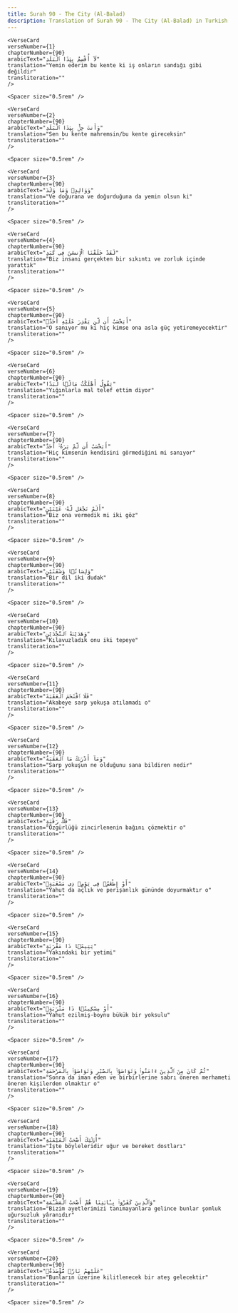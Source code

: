 ```yaml
---
title: Surah 90 - The City (Al-Balad)  
description: Translation of Surah 90 - The City (Al-Balad) in Turkish
---
```







    <VerseCard 
    verseNumber={1}
    chapterNumber={90}
    arabicText="لَآ أُقْسِمُ بِهَٰذَا ٱلْبَلَدِ"
    translation="Yemin ederim bu kente ki iş onların sandığı gibi değildir"
    transliteration=""
    />

    <Spacer size="0.5rem" />
                
    <VerseCard 
    verseNumber={2}
    chapterNumber={90}
    arabicText="وَأَنتَ حِلٌّۢ بِهَٰذَا ٱلْبَلَدِ"
    translation="Sen bu kente mahremsin/bu kente gireceksin"
    transliteration=""
    />

    <Spacer size="0.5rem" />
                
    <VerseCard 
    verseNumber={3}
    chapterNumber={90}
    arabicText="وَوَالِدٍۢ وَمَا وَلَدَ"
    translation="Ve doğurana ve doğurduğuna da yemin olsun ki"
    transliteration=""
    />

    <Spacer size="0.5rem" />
                
    <VerseCard 
    verseNumber={4}
    chapterNumber={90}
    arabicText="لَقَدْ خَلَقْنَا ٱلْإِنسَٰنَ فِى كَبَدٍ"
    translation="Biz insanı gerçekten bir sıkıntı ve zorluk içinde yarattık"
    transliteration=""
    />

    <Spacer size="0.5rem" />
                
    <VerseCard 
    verseNumber={5}
    chapterNumber={90}
    arabicText="أَيَحْسَبُ أَن لَّن يَقْدِرَ عَلَيْهِ أَحَدٌۭ"
    translation="O sanıyor mu ki hiç kimse ona asla güç yetiremeyecektir"
    transliteration=""
    />

    <Spacer size="0.5rem" />
                
    <VerseCard 
    verseNumber={6}
    chapterNumber={90}
    arabicText="يَقُولُ أَهْلَكْتُ مَالًۭا لُّبَدًا"
    translation="Yığınlarla mal telef ettim diyor"
    transliteration=""
    />

    <Spacer size="0.5rem" />
                
    <VerseCard 
    verseNumber={7}
    chapterNumber={90}
    arabicText="أَيَحْسَبُ أَن لَّمْ يَرَهُۥٓ أَحَدٌ"
    translation="Hiç kimsenin kendisini görmediğini mi sanıyor"
    transliteration=""
    />

    <Spacer size="0.5rem" />
                
    <VerseCard 
    verseNumber={8}
    chapterNumber={90}
    arabicText="أَلَمْ نَجْعَل لَّهُۥ عَيْنَيْنِ"
    translation="Biz ona vermedik mi iki göz"
    transliteration=""
    />

    <Spacer size="0.5rem" />
                
    <VerseCard 
    verseNumber={9}
    chapterNumber={90}
    arabicText="وَلِسَانًۭا وَشَفَتَيْنِ"
    translation="Bir dil iki dudak"
    transliteration=""
    />

    <Spacer size="0.5rem" />
                
    <VerseCard 
    verseNumber={10}
    chapterNumber={90}
    arabicText="وَهَدَيْنَٰهُ ٱلنَّجْدَيْنِ"
    translation="Kılavuzladık onu iki tepeye"
    transliteration=""
    />

    <Spacer size="0.5rem" />
                
    <VerseCard 
    verseNumber={11}
    chapterNumber={90}
    arabicText="فَلَا ٱقْتَحَمَ ٱلْعَقَبَةَ"
    translation="Akabeye sarp yokuşa atılamadı o"
    transliteration=""
    />

    <Spacer size="0.5rem" />
                
    <VerseCard 
    verseNumber={12}
    chapterNumber={90}
    arabicText="وَمَآ أَدْرَىٰكَ مَا ٱلْعَقَبَةُ"
    translation="Sarp yokuşun ne olduğunu sana bildiren nedir"
    transliteration=""
    />

    <Spacer size="0.5rem" />
                
    <VerseCard 
    verseNumber={13}
    chapterNumber={90}
    arabicText="فَكُّ رَقَبَةٍ"
    translation="Özgürlüğü zincirlenenin bağını çözmektir o"
    transliteration=""
    />

    <Spacer size="0.5rem" />
                
    <VerseCard 
    verseNumber={14}
    chapterNumber={90}
    arabicText="أَوْ إِطْعَٰمٌۭ فِى يَوْمٍۢ ذِى مَسْغَبَةٍۢ"
    translation="Yahut da açlık ve perişanlık gününde doyurmaktır o"
    transliteration=""
    />

    <Spacer size="0.5rem" />
                
    <VerseCard 
    verseNumber={15}
    chapterNumber={90}
    arabicText="يَتِيمًۭا ذَا مَقْرَبَةٍ"
    translation="Yakındaki bir yetimi"
    transliteration=""
    />

    <Spacer size="0.5rem" />
                
    <VerseCard 
    verseNumber={16}
    chapterNumber={90}
    arabicText="أَوْ مِسْكِينًۭا ذَا مَتْرَبَةٍۢ"
    translation="Yahut ezilmiş-boynu bükük bir yoksulu"
    transliteration=""
    />

    <Spacer size="0.5rem" />
                
    <VerseCard 
    verseNumber={17}
    chapterNumber={90}
    arabicText="ثُمَّ كَانَ مِنَ ٱلَّذِينَ ءَامَنُوا۟ وَتَوَاصَوْا۟ بِٱلصَّبْرِ وَتَوَاصَوْا۟ بِٱلْمَرْحَمَةِ"
    translation="Sonra da iman eden ve birbirlerine sabrı öneren merhameti öneren kişilerden olmaktır o"
    transliteration=""
    />

    <Spacer size="0.5rem" />
                
    <VerseCard 
    verseNumber={18}
    chapterNumber={90}
    arabicText="أُو۟لَٰٓئِكَ أَصْحَٰبُ ٱلْمَيْمَنَةِ"
    translation="İşte böyleleridir uğur ve bereket dostları"
    transliteration=""
    />

    <Spacer size="0.5rem" />
                
    <VerseCard 
    verseNumber={19}
    chapterNumber={90}
    arabicText="وَٱلَّذِينَ كَفَرُوا۟ بِـَٔايَٰتِنَا هُمْ أَصْحَٰبُ ٱلْمَشْـَٔمَةِ"
    translation="Bizim ayetlerimizi tanımayanlara gelince bunlar şomluk uğursuzluk yâranıdır"
    transliteration=""
    />

    <Spacer size="0.5rem" />
                
    <VerseCard 
    verseNumber={20}
    chapterNumber={90}
    arabicText="عَلَيْهِمْ نَارٌۭ مُّؤْصَدَةٌۢ"
    translation="Bunların üzerine kilitlenecek bir ateş gelecektir"
    transliteration=""
    />

    <Spacer size="0.5rem" />
                